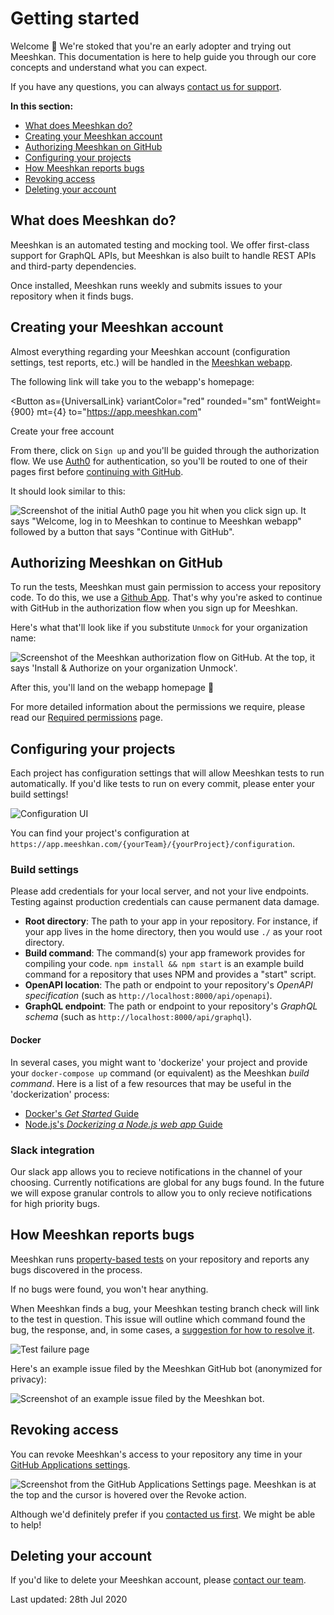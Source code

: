 
# Getting started

Welcome <span role="img" aria-label="waving hand">👋</span> We're stoked that you're an early adopter and trying out Meeshkan. This documentation is here to help guide you through our core concepts and understand what you can expect.

If you have any questions, you can always [contact us for support](/contact/).

**In this section:**

- [What does Meeshkan do?](#what-does-meeshkan-do)
- [Creating your Meeshkan account](#creating-your-meeshkan-account)
- [Authorizing Meeshkan on GitHub](#authorizing-meeshkan-on-github)
- [Configuring your projects](#configuring-your-projects)
- [How Meeshkan reports bugs](#how-meeshkan-reports-bugs)
- [Revoking access](#revoking-access)
- [Deleting your account](#deleting-your-account)

## What does Meeshkan do?

Meeshkan is an automated testing and mocking tool. We offer first-class support for GraphQL APIs, but Meeshkan is also built to handle REST APIs and third-party dependencies.

Once installed, Meeshkan runs weekly and submits issues to your repository when it finds bugs.

## Creating your Meeshkan account

Almost everything regarding your Meeshkan account (configuration settings, test reports, etc.) will be handled in the [Meeshkan webapp](https://app.meeshkan.com).

The following link will take you to the webapp's homepage:

<Button
  as={UniversalLink}
  variantColor="red"
  rounded="sm"
  fontWeight={900}
  mt={4}
  to="https://app.meeshkan.com"
>
  Create your free account
</Button>

From there, click on `Sign up` and you'll be guided through the authorization flow. We use [Auth0](https://auth0.com/) for authentication, so you'll be routed to one of their pages first before [continuing with GitHub](#authorizing-meeshkan-on-github).

It should look similar to this:

![Screenshot of the initial Auth0 page you hit when you click sign up. It says "Welcome, log in to Meeshkan to continue to Meeshkan webapp" followed by a button that says "Continue with GitHub".](https://user-images.githubusercontent.com/26869552/88674552-3e0a2b80-d0ea-11ea-9bb0-b6dc7e8adfe8.png)

## Authorizing Meeshkan on GitHub

To run the tests, Meeshkan must gain permission to access your repository code. To do this, we use a [Github App](https://developer.github.com/apps/differences-between-apps/). That's why you're asked to continue with GitHub in the authorization flow when you sign up for Meeshkan.

Here's what that'll look like if you substitute `Unmock` for your organization name:

![Screenshot of the Meeshkan authorization flow on GitHub. At the top, it says 'Install & Authorize on your organization Unmock'.](https://user-images.githubusercontent.com/26869552/81223394-36a11d80-8fe6-11ea-91db-d7c4224b7894.png)

After this, you'll land on the webapp homepage <span role="img" aria-label="party popper">🎉</span>

For more detailed information about the permissions we require, please read our [Required permissions](/docs/required-permissions/) page.

## Configuring your projects

Each project has configuration settings that will allow Meeshkan tests to run automatically. If you'd like tests to run on every commit, please enter your build settings!

![Configuration UI](https://media.graphcms.com/FdmqxNNqT5iWaT31FXEA)

You can find your project's configuration at `https://app.meeshkan.com/{yourTeam}/{yourProject}/configuration`.

### Build settings

Please add credentials for your local server, and not your live endpoints. Testing against production credentials can cause permanent data damage.
- **Root directory**: The path to your app in your repository. For instance, if your app lives in the home directory, then you would use `./` as your root directory. 
- **Build command**: The command(s) your app framework provides for compiling your code. `npm install && npm start` is an example build command for a repository that uses NPM and provides a "start" script.
- **OpenAPI location**: The path or endpoint to your repository's *OpenAPI specification* (such as `http://localhost:8000/api/openapi`).
- **GraphQL endpoint**: The path or endpoint to your repository's *GraphQL schema* (such as `http://localhost:8000/api/graphql`).

#### Docker

In several cases, you might want to 'dockerize' your project and provide your `docker-compose up` command (or equivalent) as the Meeshkan *build command*. Here is a list of a few resources that may be useful in the 'dockerization' process:
- [Docker's *Get Started* Guide](https://docs.docker.com/get-started/)
- [Node.js's *Dockerizing a Node.js web app* Guide](https://nodejs.org/en/docs/guides/nodejs-docker-webapp/)

### Slack integration

Our slack app allows you to recieve notifications in the channel of your choosing. Currently notifications are global for any bugs found. In the future we will expose granular controls to allow you to only recieve notifications for high priority bugs.

## How Meeshkan reports bugs

Meeshkan runs [property-based tests](/docs/faq/#what-is-property-based-testing) on your repository and reports any bugs discovered in the process.

If no bugs were found, you won't hear anything.

When Meeshkan finds a bug, your Meeshkan testing branch check will link to the test in question. This issue will outline which command found the bug, the response, and, in some cases, a [suggestion for how to resolve it](/docs/how-meeshkan-works/#suggested-fixes).

![Test failure page](https://media.graphcms.com/1cB1gX9SvSestn25tohj)

Here's an example issue filed by the Meeshkan GitHub bot (anonymized for privacy):

![Screenshot of an example issue filed by the Meeshkan bot.](https://user-images.githubusercontent.com/26869552/81219610-4e75a300-8fe0-11ea-9760-a41cb1a1812c.png)

## Revoking access

You can revoke Meeshkan's access to your repository any time in your [GitHub Applications settings](https://github.com/settings/applications).

![Screenshot from the GitHub Applications Settings page. Meeshkan is at the top and the cursor is hovered over the Revoke action.](https://user-images.githubusercontent.com/26869552/81219329-f474dd80-8fdf-11ea-90a0-b0e65c59733e.png)

Although we'd definitely prefer if you [contacted us first](/contact/). We might be able to help!

## Deleting your account

If you'd like to delete your Meeshkan account, please [contact our team](/contact/).

<Box mt={10}>
  <Text as="i">Last updated: 28th Jul 2020</Text>
</Box>
